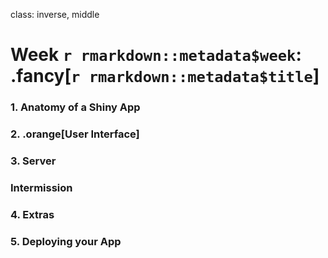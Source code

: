 
class: inverse, middle

# Week `r rmarkdown::metadata$week`: .fancy[`r rmarkdown::metadata$title`]

### 1. Anatomy of a Shiny App
### 2. .orange[User Interface]
### 3. Server

### Intermission

### 4. Extras
### 5. Deploying your App
